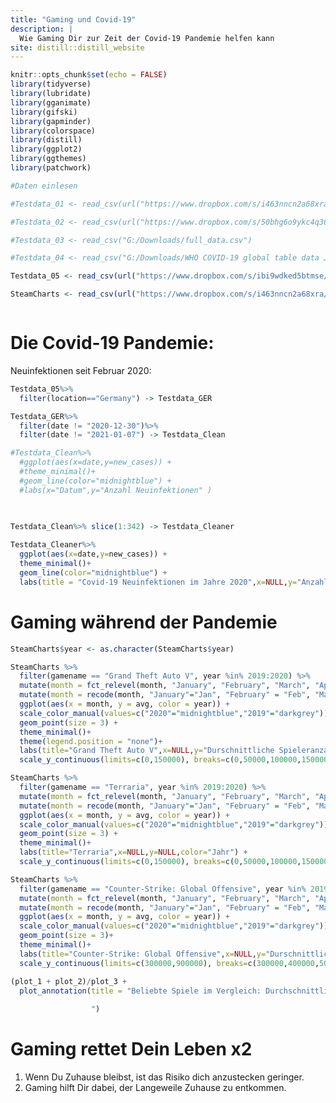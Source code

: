 ```yaml
---
title: "Gaming und Covid-19"
description: |
  Wie Gaming Dir zur Zeit der Covid-19 Pandemie helfen kann
site: distill::distill_website
---
```


```r
knitr::opts_chunk$set(echo = FALSE)
library(tidyverse)
library(lubridate)
library(gganimate)
library(gifski)
library(gapminder)
library(colorspace)
library(distill)
library(ggplot2)
library(ggthemes)
library(patchwork)
```

```r
#Daten einlesen

#Testdata_01 <- read_csv(url("https://www.dropbox.com/s/i463nncn2a68xra/SteamCharts.csv?raw=1"))

#Testdata_02 <- read_csv(url("https://www.dropbox.com/s/50bhg6o9ykc4q36/RKI_COVID19.csv?raw=1"))

#Testdata_03 <- read_csv("G:/Downloads/full_data.csv")

#Testdata_04 <- read_csv("G:/Downloads/WHO COVID-19 global table data July 15th 2021 at 12.55.57 PM.csv")

Testdata_05 <- read_csv(url("https://www.dropbox.com/s/ibi9wdked5btmse/owid-covid-data.csv?raw=1"))

SteamCharts <- read_csv(url("https://www.dropbox.com/s/i463nncn2a68xra/SteamCharts.csv?raw=1")) 



```

# Die Covid-19 Pandemie:

Neuinfektionen seit Februar 2020:

```r

Testdata_05%>%
  filter(location=="Germany") -> Testdata_GER

Testdata_GER%>%
  filter(date != "2020-12-30")%>%
  filter(date != "2021-01-07") -> Testdata_Clean

#Testdata_Clean%>%
  #ggplot(aes(x=date,y=new_cases)) +
  #theme_minimal()+
  #geom_line(color="midnightblue") +
  #labs(x="Datum",y="Anzahl Neuinfektionen" )
  
  
```

```r

Testdata_Clean%>% slice(1:342) -> Testdata_Cleaner

Testdata_Cleaner%>%
  ggplot(aes(x=date,y=new_cases)) +
  theme_minimal()+
  geom_line(color="midnightblue") +
  labs(title = "Covid-19 Neuinfektionen im Jahre 2020",x=NULL,y="Anzahl Neuinfektionen" ) 
```
# Gaming während der Pandemie

```r
SteamCharts$year <- as.character(SteamCharts$year)

SteamCharts %>%
  filter(gamename == "Grand Theft Auto V", year %in% 2019:2020) %>% 
  mutate(month = fct_relevel(month, "January", "February", "March", "April", "May", "June", "July", "August", "September", "October", "November", "December")) %>% 
  mutate(month = recode(month, "January"="Jan", "February" = "Feb", "March" = "Mrz", "April"="Apr", "May"="Mai", "June"="Jun", "July"="Jul", "August"="Aug", "September"="Sep", "October"="Okt", "November"="Nov", "December"="Dez")) %>%
  ggplot(aes(x = month, y = avg, color = year)) +
  scale_color_manual(values=c("2020"="midnightblue","2019"="darkgrey")) +
  geom_point(size = 3) +
  theme_minimal()+
  theme(legend.position = "none")+
  labs(title="Grand Theft Auto V",x=NULL,y="Durschnittliche Spieleranzahl in Tausend",color="Jahr") +
  scale_y_continuous(limits=c(0,150000), breaks=c(0,50000,100000,150000),labels = c("0", "50","100", "150")) -> plot_1

```

```r
SteamCharts %>%
  filter(gamename == "Terraria", year %in% 2019:2020) %>% 
  mutate(month = fct_relevel(month, "January", "February", "March", "April", "May", "June", "July", "August", "September", "October", "November", "December")) %>% 
  mutate(month = recode(month, "January"="Jan", "February" = "Feb", "March" = "Mrz", "April"="Apr", "May"="Mai", "June"="Jun", "July"="Jul", "August"="Aug", "September"="Sep", "October"="Okt", "November"="Nov", "December"="Dez")) %>%
  ggplot(aes(x = month, y = avg, color = year)) +
  scale_color_manual(values=c("2020"="midnightblue","2019"="darkgrey"))  +
  geom_point(size = 3) +
  theme_minimal()+
  labs(title="Terraria",x=NULL,y=NULL,color="Jahr") +
  scale_y_continuous(limits=c(0,150000), breaks=c(0,50000,100000,150000),labels = c("0", "50","100", "150")) -> plot_2
```

```r

SteamCharts %>%
  filter(gamename == "Counter-Strike: Global Offensive", year %in% 2019:2020) %>% 
  mutate(month = fct_relevel(month, "January", "February", "March", "April", "May", "June", "July", "August", "September", "October", "November", "December")) %>% 
  mutate(month = recode(month, "January"="Jan", "February" = "Feb", "March" = "Mrz", "April"="Apr", "May"="Mai", "June"="Jun", "July"="Jul", "August"="Aug", "September"="Sep", "October"="Okt", "November"="Nov", "December"="Dez")) %>%
  ggplot(aes(x = month, y = avg, color = year)) +
  scale_color_manual(values=c("2020"="midnightblue","2019"="darkgrey"))  +
  geom_point(size = 3)+
  theme_minimal()+
  labs(title="Counter-Strike: Global Offensive",x=NULL,y="Durschnittliche Spieleranzahl in Tausend",color="Jahr") +
  scale_y_continuous(limits=c(300000,900000), breaks=c(300000,400000,500000,600000,700000,800000,900000),labels = c("300", "400","500", "600","700","800","900")) -> plot_3
```

```r
(plot_1 + plot_2)/plot_3 +
  plot_annotation(title = "Beliebte Spiele im Vergleich: Durchschnittliche Spieleranzahl pro Monat
                  
                  ")
```
# Gaming rettet Dein Leben x2

1. Wenn Du Zuhause bleibst, ist das Risiko dich anzustecken geringer.
2. Gaming hilft Dir dabei, der Langeweile Zuhause zu entkommen.
